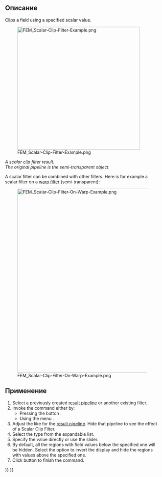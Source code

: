 <languages/>

{{Docnav/ru
|[[FEM_PostFilterWarp/ru|Warp filter]]
|[[FEM_PostFilterCutFunction/ru|Function cut filter]]
|[[FEM_Workbench/ru|FEM]]
|IconL=FEM_PostFilterWarp.svg
|IconR=FEM_PostFilterCutFunction.svg
|IconC=Workbench_FEM.svg
}}

<div class="mw-translate-fuzzy">
{{GuiCommand/ru
|Name=FEM PostFilterClipScalar
|Name/ru=FEM PostFilterClipScalar
|MenuLocation= Results → scalar clip filter
|Workbenches=[[FEM_Workbench/ru|FEM]]
|Shortcut=
|SeeAlso=[[FEM_tutorial/ru|FEM tutorial]]
}}
</div>

==Описание==

Clips a field using a specified scalar value.

[[File:FEM_Scalar-Clip-Filter-Example.png|400px]]

''A scalar clip filter result.</br>The original pipeline is the semi-transparent object.''

A scalar filter can be combined with other filters. Here is for example a scalar filter on a [[FEM_PostFilterWarp|warp filter]] (semi-transparent):

[[File:FEM_Scalar-Clip-Filter-On-Warp-Example.png|600px]]

==Применение==

# Select a previously created [[FEM_PostPipelineFromResult|result pipeline]] or another existing filter.
# Invoke the command either by:
#* Pressing the button {{Button|[[Image:FEM_PostFilterClipScalar.svg|16px]] '''Scalar clip filter'''}}.
#* Using the menu {{MenuCommand|Results → [[Image:FEM_PostFilterClipScalar.svg|16px]] Scalar clip filter}}.
# Adjust the {{MenuCommand|Result display options}} like for the [[FEM_PostPipelineFromResult|result pipeline]]. Hide that pipeline to see the effect of a Scalar Clip Filter.
# Select the {{MenuCommand|Scalar}} type from the expandable list.
# Specify the {{MenuCommand|Clip scalar}} value directly or use the slider.
# By default, all the regions with field values below the specified one will be hidden. Select the {{MenuCommand|Clip inside out}} option to invert the display and hide the regions with values above the specified one.
# Click {{Button|OK}} button to finish the command.


{{Docnav/ru
|[[FEM_PostFilterWarp/ru|Warp filter]]
|[[FEM_PostFilterCutFunction/ru|Function cut filter]]
|[[FEM_Workbench/ru|FEM]]
|IconL=FEM_PostFilterWarp.svg
|IconR=FEM_PostFilterCutFunction.svg
|IconC=Workbench_FEM.svg
}}

{{FEM Tools navi{{#translation:}}}}
{{Userdocnavi{{#translation:}}}}
{{clear}}